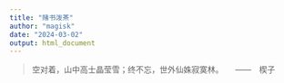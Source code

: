 ```yaml
---
title: "赌书泼茶"
author: "magisk"
date: "2024-03-02"
output: html_document
---
```


> 空对着，山中高士晶莹雪；终不忘，世外仙姝寂寞林。　　------　楔子



